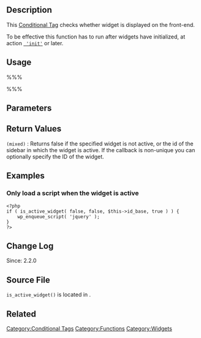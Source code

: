 {{Languages|
{{en|Function Reference/is active widget}}
{{ja|関数リファレンス/is_active_widget}}
}}

== Description ==

This [[Conditional Tags|Conditional Tag]] checks whether widget is displayed on the front-end.

To be effective this function has to run after widgets have initialized, at action <tt>[[Plugin_API/Action_Reference/init | 'init']]</tt> or later.

== Usage ==

%%% <?php is_active_widget( $callback, $widget_id, $id_base, $skip_inactive ); ?> %%%

== Parameters ==

{{Parameter|$callback|string|Widget callback to check.|optional|False}}
{{Parameter|$widget_id|int|Widget ID. Needed for checking.|optional}}
{{Parameter|$id_base|string|Base ID of a widget created by extending WP_Widget.|optional}}
{{Parameter|$skip_inactive|boolean|Whether to check in 'wp_inactive_widgets'.|optional|True}}

==Return Values==

; <tt>(mixed)</tt> : Returns false if the specified widget is not active, or the id of the sidebar in which the widget is active. If the callback is non-unique you can optionally specify the ID of the widget.

== Examples ==

=== Only load a script when the widget is active ===

<pre><?php
if ( is_active_widget( false, false, $this->id_base, true ) ) {
	wp_enqueue_script( 'jquery' );
}
?></pre>

== Change Log ==

Since: 2.2.0

== Source File ==

<tt>is_active_widget()</tt> is located in {{Trac|wp-includes/widgets.php}}.

== Related ==

{{Widget Tags}}

{{Conditional Tags}}

{{Tag Footer}}

[[Category:Conditional Tags]]
[[Category:Functions]]
[[Category:Widgets]]